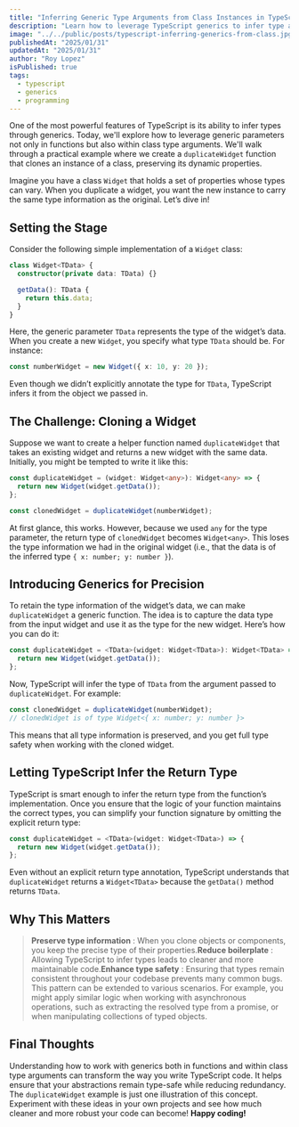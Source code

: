```yaml
---
title: "Inferring Generic Type Arguments from Class Instances in TypeScript"
description: "Learn how to leverage TypeScript generics to infer type arguments from class instances, ensuring type safety and reducing redundancy in your code."
image: "../../public/posts/typescript-inferring-generics-from-class.jpg"
publishedAt: "2025/01/31"
updatedAt: "2025/01/31"
author: "Roy Lopez"
isPublished: true
tags:
  - typescript
  - generics
  - programming
---
```


One of the most powerful features of TypeScript is its ability to infer types through generics. Today, we'll explore how to leverage generic parameters not only in functions but also within class type arguments. We'll walk through a practical example where we create a `duplicateWidget` function that clones an instance of a class, preserving its dynamic properties.

Imagine you have a class `Widget` that holds a set of properties whose types can vary. When you duplicate a widget, you want the new instance to carry the same type information as the original. Let’s dive in!

## Setting the Stage

Consider the following simple implementation of a `Widget` class:

```typescript
class Widget<TData> {
  constructor(private data: TData) {}

  getData(): TData {
    return this.data;
  }
}
```

Here, the generic parameter `TData` represents the type of the widget’s data. When you create a new `Widget`, you specify what type `TData` should be. For instance:

```typescript
const numberWidget = new Widget({ x: 10, y: 20 });
```

Even though we didn’t explicitly annotate the type for `TData`, TypeScript infers it from the object we passed in.

## The Challenge: Cloning a Widget

Suppose we want to create a helper function named `duplicateWidget` that takes an existing widget and returns a new widget with the same data. Initially, you might be tempted to write it like this:

```typescript
const duplicateWidget = (widget: Widget<any>): Widget<any> => {
  return new Widget(widget.getData());
};

const clonedWidget = duplicateWidget(numberWidget);
```

At first glance, this works. However, because we used `any` for the type parameter, the return type of `clonedWidget` becomes `Widget<any>`. This loses the type information we had in the original widget (i.e., that the data is of the inferred type `{ x: number; y: number }`).

## Introducing Generics for Precision

To retain the type information of the widget’s data, we can make `duplicateWidget` a generic function. The idea is to capture the data type from the input widget and use it as the type for the new widget. Here’s how you can do it:

```typescript
const duplicateWidget = <TData>(widget: Widget<TData>): Widget<TData> => {
  return new Widget(widget.getData());
};
```

Now, TypeScript will infer the type of `TData` from the argument passed to `duplicateWidget`. For example:

```typescript
const clonedWidget = duplicateWidget(numberWidget);
// clonedWidget is of type Widget<{ x: number; y: number }>
```

This means that all type information is preserved, and you get full type safety when working with the cloned widget.

## Letting TypeScript Infer the Return Type

TypeScript is smart enough to infer the return type from the function’s implementation. Once you ensure that the logic of your function maintains the correct types, you can simplify your function signature by omitting the explicit return type:

```typescript
const duplicateWidget = <TData>(widget: Widget<TData>) => {
  return new Widget(widget.getData());
};
```

Even without an explicit return type annotation, TypeScript understands that `duplicateWidget` returns a `Widget<TData>` because the `getData()` method returns `TData`.

## Why This Matters

> **Preserve type information** : When you clone objects or components, you keep the precise type of their properties.**Reduce boilerplate** : Allowing TypeScript to infer types leads to cleaner and more maintainable code.**Enhance type safety** : Ensuring that types remain consistent throughout your codebase prevents many common bugs.
> This pattern can be extended to various scenarios. For example, you might apply similar logic when working with asynchronous operations, such as extracting the resolved type from a promise, or when manipulating collections of typed objects.

## Final Thoughts

Understanding how to work with generics both in functions and within class type arguments can transform the way you write TypeScript code. It helps ensure that your abstractions remain type-safe while reducing redundancy. The `duplicateWidget` example is just one illustration of this concept.
Experiment with these ideas in your own projects and see how much cleaner and more robust your code can become!
**Happy coding!**
